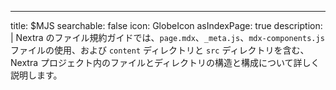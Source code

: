 ---
title: $MJS
searchable: false
icon: GlobeIcon
asIndexPage: true
description: |
  Nextra のファイル規約ガイドでは、`page.mdx`、`_meta.js`、`mdx-components.js` ファイルの使用、および `content` ディレクトリと `src` ディレクトリを含む、Nextra プロジェクト内のファイルとディレクトリの構造と構成について詳しく説明します。